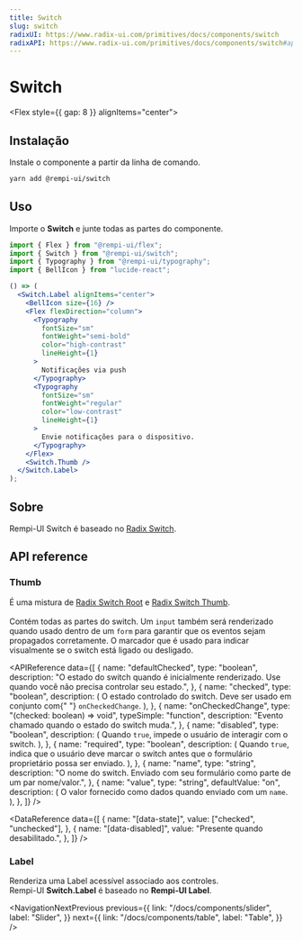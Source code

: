 ```yaml
---
title: Switch
slug: switch
radixUI: https://www.radix-ui.com/primitives/docs/components/switch
radixAPI: https://www.radix-ui.com/primitives/docs/components/switch#api-reference
---
```


# Switch

<Description text="Um controle que permite ao usuário alternar entre marcado e desmarcado." />

<Flex style={{ gap: 8 }} alignItems="center">
  <RadixUI href="https://www.radix-ui.com/primitives/docs/components/switch" />
  <RadixAPI href="https://www.radix-ui.com/primitives/docs/components/switch#api-reference" />
  <SelectVersion />
</Flex>

<PreviewComponent name="switch" />

## Instalação

Instale o componente a partir da linha de comando.

```bash
yarn add @rempi-ui/switch
```

## Uso

Importe o <strong>Switch</strong> e junte todas as partes do componente.

```jsx
import { Flex } from "@rempi-ui/flex";
import { Switch } from "@rempi-ui/switch";
import { Typography } from "@rempi-ui/typography";
import { BellIcon } from "lucide-react";

() => (
  <Switch.Label alignItems="center">
    <BellIcon size={16} />
    <Flex flexDirection="column">
      <Typography
        fontSize="sm"
        fontWeight="semi-bold"
        color="high-contrast"
        lineHeight={1}
      >
        Notificações via push
      </Typography>
      <Typography
        fontSize="sm"
        fontWeight="regular"
        color="low-contrast"
        lineHeight={1}
      >
        Envie notificações para o dispositivo.
      </Typography>
    </Flex>
    <Switch.Thumb />
  </Switch.Label>
);
```

## Sobre

Rempi-UI Switch é baseado no [Radix Switch](https://www.radix-ui.com/primitives/docs/components/switch).

## API reference

### Thumb

É uma mistura de [Radix Switch Root](https://www.radix-ui.com/primitives/docs/components/switch#root) e [Radix Switch Thumb](https://www.radix-ui.com/primitives/docs/components/switch#thumb).<br/><br/>
Contém todas as partes do switch. Um `input` também será renderizado quando usado dentro de um `form` para garantir que os eventos sejam propagados corretamente. O marcador que é usado para indicar visualmente se o switch está ligado ou desligado.

<MoreInfo
  componentName="Radix Switch Root"
  componentLink="https://www.radix-ui.com/primitives/docs/components/switch#root"
/>

<MoreInfo
  componentName="Radix Switch Thumb"
  componentLink="https://www.radix-ui.com/primitives/docs/components/switch#thumb"
/>

<APIReference
  data={[
    {
      name: "defaultChecked",
      type: "boolean",
      description:
        "O estado do switch quando é inicialmente renderizado. Use quando você não precisa controlar seu estado.",
    },
    {
      name: "checked",
      type: "boolean",
      description: (
        <span>
          O estado controlado do switch. Deve ser usado em conjunto com{" "}
          <code>onCheckedChange</code>.
        </span>
      ),
    },
    {
      name: "onCheckedChange",
      type: "(checked: boolean) => void",
      typeSimple: "function",
      description: "Evento chamado quando o estado do switch muda.",
    },
    {
      name: "disabled",
      type: "boolean",
      description: (
        <span>
          Quando <code>true</code>, impede o usuário de interagir com o switch.
        </span>
      ),
    },
    {
      name: "required",
      type: "boolean",
      description: (
        <span>
          Quando <code>true</code>, indica que o usuário deve marcar o switch
          antes que o formulário proprietário possa ser enviado.
        </span>
      ),
    },
    {
      name: "name",
      type: "string",
      description:
        "O nome do switch. Enviado com seu formulário como parte de um par nome/valor.",
    },
    {
      name: "value",
      type: "string",
      defaultValue: "on",
      description: (
        <span>
          O valor fornecido como dados quando enviado com um <code>name</code>.
        </span>
      ),
    },
  ]}
/>

<DataReference
  data={[
    {
      name: "[data-state]",
      value: ["checked", "unchecked"],
    },
    {
      name: "[data-disabled]",
      value: "Presente quando desabilitado.",
    },
  ]}
/>

### Label

Renderiza uma Label acessível associado aos controles.<br />
Rempi-UI <strong>Switch.Label</strong> é baseado no <strong>Rempi-UI Label</strong>.

<MoreInfo
  componentName="Rempi-UI Label"
  componentLink="/docs/components/label"
/>

<NavigationNextPrevious
  previous={{
    link: "/docs/components/slider",
    label: "Slider",
  }}
  next={{
    link: "/docs/components/table",
    label: "Table",
  }}
/>

<EditThisPage url="components/pt-BR/switch/1.0.1.mdx" />